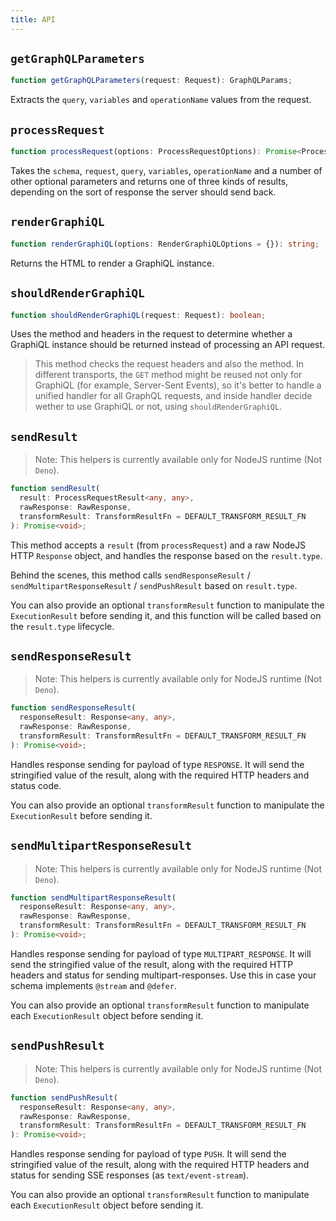 ```yaml
---
title: API
---
```


## `getGraphQLParameters`

```ts
function getGraphQLParameters(request: Request): GraphQLParams;
```

Extracts the `query`, `variables` and `operationName` values from the request.

## `processRequest`

```ts
function processRequest(options: ProcessRequestOptions): Promise<ProcessRequestResult>;
```

Takes the `schema`, `request`, `query`, `variables`, `operationName` and a number of other optional parameters and returns one of three kinds of results, depending on the sort of response the server should send back.

## `renderGraphiQL`

```ts
function renderGraphiQL(options: RenderGraphiQLOptions = {}): string;
```

Returns the HTML to render a GraphiQL instance.

## `shouldRenderGraphiQL`

```ts
function shouldRenderGraphiQL(request: Request): boolean;
```

Uses the method and headers in the request to determine whether a GraphiQL instance should be returned instead of processing an API request.

> This method checks the request headers and also the method. In different transports, the `GET` method might be reused not only for GraphiQL (for example, Server-Sent Events), so it's better to handle a unified handler for all GraphQL requests, and inside handler decide wether to use GraphiQL or not, using `shouldRenderGraphiQL`.

## `sendResult`

> Note: This helpers is currently available only for NodeJS runtime (Not `Deno`).

```ts
function sendResult(
  result: ProcessRequestResult<any, any>,
  rawResponse: RawResponse,
  transformResult: TransformResultFn = DEFAULT_TRANSFORM_RESULT_FN
): Promise<void>;
```

This method accepts a `result` (from `processRequest`) and a raw NodeJS HTTP `Response` object, and handles the response based on the `result.type`.

Behind the scenes, this method calls `sendResponseResult` / `sendMultipartResponseResult` / `sendPushResult` based on `result.type`.

You can also provide an optional `transformResult` function to manipulate the `ExecutionResult` before sending it, and this function will be called based on the `result.type` lifecycle.

## `sendResponseResult`

> Note: This helpers is currently available only for NodeJS runtime (Not `Deno`).

```ts
function sendResponseResult(
  responseResult: Response<any, any>,
  rawResponse: RawResponse,
  transformResult: TransformResultFn = DEFAULT_TRANSFORM_RESULT_FN
): Promise<void>;
```

Handles response sending for payload of type `RESPONSE`. It will send the stringified value of the result, along with the required HTTP headers and status code.

You can also provide an optional `transformResult` function to manipulate the `ExecutionResult` before sending it.

## `sendMultipartResponseResult`

> Note: This helpers is currently available only for NodeJS runtime (Not `Deno`).

```ts
function sendMultipartResponseResult(
  responseResult: Response<any, any>,
  rawResponse: RawResponse,
  transformResult: TransformResultFn = DEFAULT_TRANSFORM_RESULT_FN
): Promise<void>;
```

Handles response sending for payload of type `MULTIPART_RESPONSE`. It will send the stringified value of the result, along with the required HTTP headers and status for sending multipart-responses. Use this in case your schema implements `@stream` and `@defer`.

You can also provide an optional `transformResult` function to manipulate each `ExecutionResult` object before sending it.

## `sendPushResult`

> Note: This helpers is currently available only for NodeJS runtime (Not `Deno`).

```ts
function sendPushResult(
  responseResult: Response<any, any>,
  rawResponse: RawResponse,
  transformResult: TransformResultFn = DEFAULT_TRANSFORM_RESULT_FN
): Promise<void>;
```

Handles response sending for payload of type `PUSH`. It will send the stringified value of the result, along with the required HTTP headers and status for sending SSE responses (as `text/event-stream`).

You can also provide an optional `transformResult` function to manipulate each `ExecutionResult` object before sending it.
